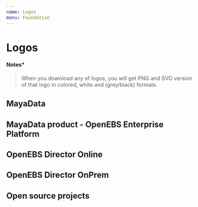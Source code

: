 ```yaml
---
name: Logos
menu: Foundation
---
```









# Logos

#### Notes\*

> When you download any of logos, you will get PNG and SVG version of that logo in colored, white and (grey/black) formats.

## MayaData

<div class="row">
  <div class="col-4">
    <LogoBox
      light={MayaDataDark}
      dark={MayaDataLight}
      download="https://github.com/mayadata-io/de-code/tree/master/public-resources/branding/mayadata.zip"
    />
    <div class="m-4" />
  </div>
</div>

## MayaData product - OpenEBS Enterprise Platform

<div class="row">
  <div class="col-4">
    <LogoBox
      light={OpenEBSEnterprisePlatformDark}
      dark={OpenEBSEnterprisePlatformLight}
      download="https://github.com/mayadata-io/de-code/tree/master/public-resources/branding/openebs-enterprise-platform.zip"
    />
    <div class="m-4" />
  </div>
</div>

## OpenEBS Director Online

<div class="row">
  <div class="col-4">
    <LogoBox
      light={DirectorOnlineDark}
      dark={DirectorOnlineLight}
      download="https://github.com/mayadata-io/de-code/tree/master/public-resources/branding/director-online.zip"
    />
    <div class="m-4" />
  </div>
</div>

## OpenEBS Director OnPrem

<div class="row">
  <div class="col-4">
    <LogoBox
      light={DirectorOnPremDark}
      dark={DirectorOnPremLight}
      download="https://github.com/mayadata-io/de-code/tree/master/public-resources/branding/director-onprem.zip"
    />
    <div class="m-4" />
  </div>
</div>

## Open source projects

<div class="row">
  <div class="col-4">
    <LogoBox
      light={OpenEBSDark}
      dark={OpenEBSLight}
      download="https://github.com/mayadata-io/de-code/tree/master/public-resources/branding/openebs.zip"
    />
    <div class="m-4" />
  </div>
  <div class="col-4">
    <LogoBox
      light={LitumsDark}
      dark={LitumsLight}
      download="https://github.com/mayadata-io/de-code/tree/master/public-resources/branding/litmus.zip"
    />
    <div class="m-4" />
  </div>
</div>
